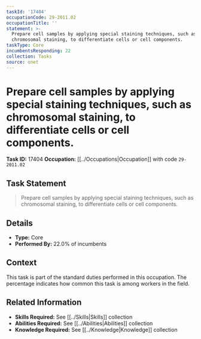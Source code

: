 ```yaml
---
taskId: '17404'
occupationCode: 29-2011.02
occupationTitle: ''
statement: >-
  Prepare cell samples by applying special staining techniques, such as
  chromosomal staining, to differentiate cells or cell components.
taskType: Core
incumbentsResponding: 22
collection: Tasks
source: onet
---
```

# Prepare cell samples by applying special staining techniques, such as chromosomal staining, to differentiate cells or cell components.

**Task ID:** 17404
**Occupation:** [[../Occupations|Occupation]] with code `29-2011.02`

## Task Statement

> Prepare cell samples by applying special staining techniques, such as chromosomal staining, to differentiate cells or cell components.

## Details

- **Type:** Core
- **Performed By:** 22.0% of incumbents

## Context

This task is part of the standard duties performed in this occupation. The percentage indicates how common this task is among workers in the field.

## Related Information

- **Skills Required:** See [[../Skills|Skills]] collection
- **Abilities Required:** See [[../Abilities|Abilities]] collection
- **Knowledge Required:** See [[../Knowledge|Knowledge]] collection
